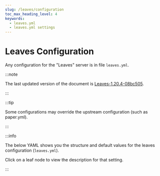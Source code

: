 ```yaml
---
slug: /leaves/configuration
toc_max_heading_level: 4
keywords:
  - leaves.yml
  - leaves.yml settings
---
```



# Leaves Configuration

Any configuration for the "Leaves" server is in file `leaves.yml`.

:::note

The last updated version of the document is [Leaves-1.20.4-08bc505](https://github.com/LeavesMC/Leaves/releases/tag/1.20.4-08bc505).

:::

:::tip

Some configurations may override the upstream configuration (such as paper.yml).

:::

:::info

The below YAML shows you the structure and default values for the leaves configuration (`leaves.yml`).

Click on a leaf node to view the description for that setting.

:::

<Config data={GlobalConfigSpec}/>
